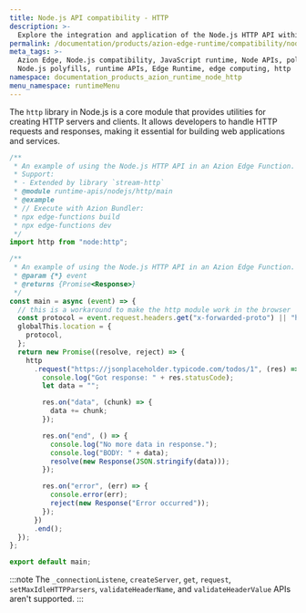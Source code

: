 ```yaml
---
title: Node.js API compatibility - HTTP
description: >-
  Explore the integration and application of the Node.js HTTP API within the Azion Runtime. The HTTP module in Node.js provides the necessary tools for building and managing HTTP servers and clients, facilitating the creation of web services and handling requests and responses.
permalink: /documentation/products/azion-edge-runtime/compatibility/node/http/
meta_tags: >-
  Azion Edge, Node.js compatibility, JavaScript runtime, Node APIs, polyfills,
  Node.js polyfills, runtime APIs, Edge Runtime, edge computing, http
namespace: documentation_products_azion_runtime_node_http
menu_namespace: runtimeMenu
---
```


The `http` library in Node.js is a core module that provides utilities for creating HTTP servers and clients. It allows developers to handle HTTP requests and responses, making it essential for building web applications and services.

```javascript
/**
 * An example of using the Node.js HTTP API in an Azion Edge Function.
 * Support:
 * - Extended by library `stream-http`
 * @module runtime-apis/nodejs/http/main
 * @example
 * // Execute with Azion Bundler:
 * npx edge-functions build
 * npx edge-functions dev
 */
import http from "node:http";

/**
 * An example of using the Node.js HTTP API in an Azion Edge Function.
 * @param {*} event
 * @returns {Promise<Response>}
 */
const main = async (event) => {
  // this is a workaround to make the http module work in the browser
  const protocol = event.request.headers.get("x-forwarded-proto") || "http";
  globalThis.location = {
    protocol,
  };
  return new Promise((resolve, reject) => {
    http
      .request("https://jsonplaceholder.typicode.com/todos/1", (res) => {
        console.log("Got response: " + res.statusCode);
        let data = "";

        res.on("data", (chunk) => {
          data += chunk;
        });

        res.on("end", () => {
          console.log("No more data in response.");
          console.log("BODY: " + data);
          resolve(new Response(JSON.stringify(data)));
        });

        res.on("error", (err) => {
          console.error(err);
          reject(new Response("Error occurred"));
        });
      })
      .end();
  });
};

export default main;
```

:::note
The `_connectionListene`, `createServer`, `get`, `request`, `setMaxIdleHTTPParsers`, `validateHeaderName`, and `validateHeaderValue` APIs aren't supported.
:::